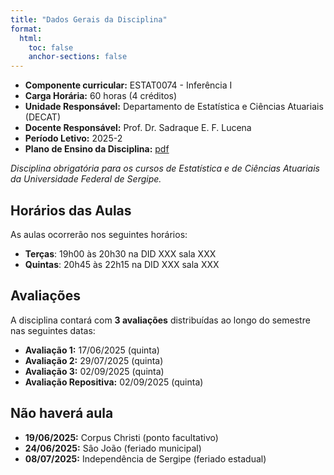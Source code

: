 ```yaml
---
title: "Dados Gerais da Disciplina"
format:
  html:
    toc: false
    anchor-sections: false
---
```


- **Componente curricular:** ESTAT0074 - Inferência I
- **Carga Horária:** 60 horas (4 créditos)
- **Unidade Responsável:** Departamento de Estatística e Ciências Atuariais (DECAT)
- **Docente Responsável:** Prof. Dr. Sadraque E. F. Lucena
- **Período Letivo:** 2025-2
- **Plano de Ensino da Disciplina:**  [pdf](/PDFs/plano_de_ensino_inferencia1.pdf){target="_blank"}

*Disciplina obrigatória para os cursos de Estatística e de Ciências Atuariais da Universidade Federal de Sergipe.*


## Horários das Aulas

As aulas ocorrerão nos seguintes horários:

- **Terças**: 19h00 às 20h30 na DID XXX sala XXX
- **Quintas**: 20h45 às 22h15 na DID XXX sala XXX



## Avaliações

A disciplina contará com **3 avaliações** distribuídas ao longo do semestre nas seguintes datas:

- **Avaliação 1:** 17/06/2025 (quinta)
- **Avaliação 2:** 29/07/2025 (quinta)
- **Avaliação 3:** 02/09/2025 (quinta)
- **Avaliação Repositiva:** 02/09/2025 (quinta)


## Não haverá aula

- **19/06/2025:** Corpus Christi (ponto facultativo)
- **24/06/2025:** Sâo João (feriado municipal)
- **08/07/2025:** Independência de Sergipe (feriado estadual)